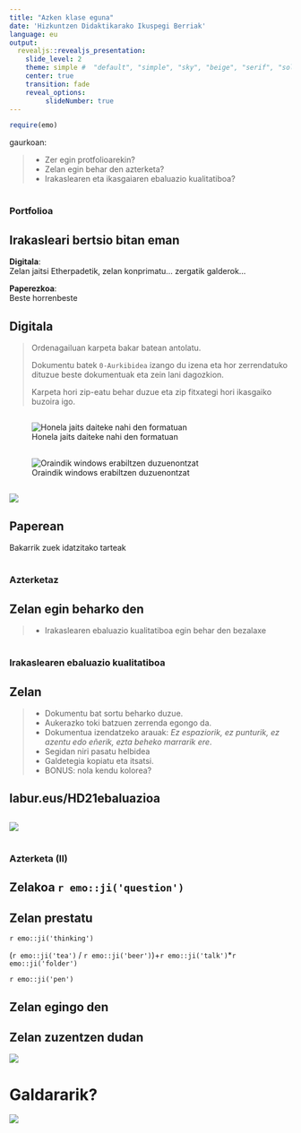 ```yaml
---
title: "Azken klase eguna"
date: 'Hizkuntzen Didaktikarako Ikuspegi Berriak'
language: eu
output: 
  revealjs::revealjs_presentation:
    slide_level: 2
    theme: simple #  "default", "simple", "sky", "beige", "serif", "solarized", "blood", "moon", "night", "black", "league", "white"
    center: true
    transition: fade
    reveal_options:
         slideNumber: true
---
```


```r
require(emo)
```


gaurkoan:

>- Zer egin protfolioarekin?
>- Zelan egin behar den azterketa?
>- Irakaslearen eta ikasgaiaren ebaluazio kualitatiboa?

# 

### Portfolioa

## Irakasleari bertsio bitan eman

**Digitala**:  
Zelan jaitsi Etherpadetik, zelan konprimatu... zergatik galderok...

**Paperezkoa**:  
Beste horrenbeste

## Digitala

> Ordenagailuan karpeta bakar batean antolatu.
>
> Dokumentu batek `0-Aurkibidea` izango du izena eta hor zerrendatuko dituzue beste dokumentuak eta zein lani dagozkion.
>
> Karpeta hori zip-eatu behar duzue eta zip fitxategi hori ikasgaiko buzoira igo.

## 

![Honela jaits daiteke nahi den formatuan](../apunteak/assets/20/PDF_Jaitsi.gif)

## 

![Oraindik windows erabiltzen duzuenontzat](../apunteak/assets/20/Captura.png) 

## 

![](../apunteak/assets/20/Captura2.png)

## Paperean

Bakarrik zuek idatzitako tarteak

#

### Azterketaz

## Zelan egin beharko den

>- Irakaslearen ebaluazio kualitatiboa egin behar den bezalaxe

#

### Irakaslearen ebaluazio kualitatiboa

## Zelan

>- Dokumentu bat sortu beharko duzue.
>- Aukerazko toki batzuen zerrenda egongo da.
>- Dokumentua izendatzeko arauak: *Ez espaziorik, ez punturik, ez azentu edo eñerik, ezta beheko marrarik ere*.
>- Segidan niri pasatu helbidea
>- Galdetegia kopiatu eta itsatsi.
>- BONUS: nola kendu kolorea?

## labur.eus/HD21ebaluazioa

##

![](../apunteak/assets/20/Kolorea-kendu.gif)

#

### Azterketa (II)

## Zelakoa `r emo::ji('question')`

## Zelan prestatu

`r emo::ji('thinking')`

(`r emo::ji('tea')` / `r emo::ji('beer')`)+`r emo::ji('talk')`*`r emo::ji('folder')`

`r emo::ji('pen')`

## Zelan egingo den

## Zelan zuzentzen dudan

![](../apunteak/assets/20/20-Zelan_zuzentzen_dodan.png)

# Galdararik?

![](http://photos.demandstudios.com/121/52/fotolia_4141021_XS.jpg)





